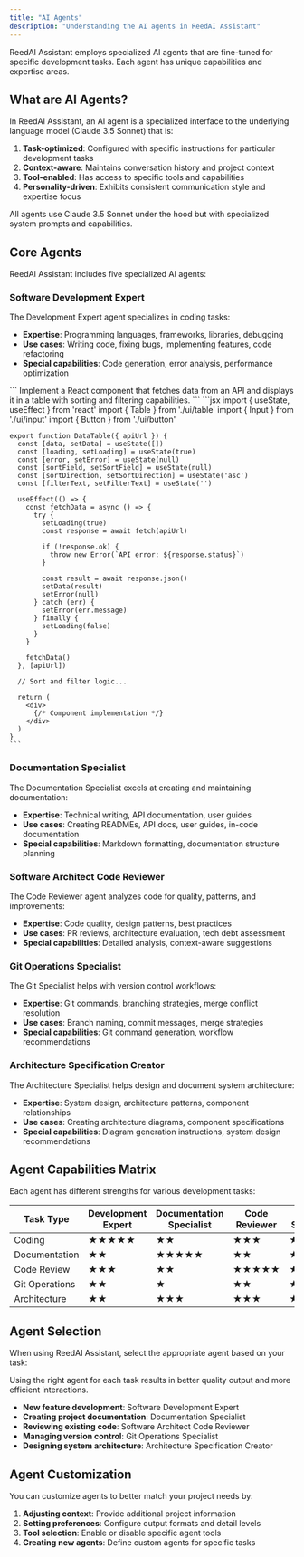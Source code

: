 ```yaml
---
title: "AI Agents"
description: "Understanding the AI agents in ReedAI Assistant"
---
```


ReedAI Assistant employs specialized AI agents that are fine-tuned for specific development tasks. Each agent has unique capabilities and expertise areas.

## What are AI Agents?

In ReedAI Assistant, an AI agent is a specialized interface to the underlying language model (Claude 3.5 Sonnet) that is:

1. **Task-optimized**: Configured with specific instructions for particular development tasks
2. **Context-aware**: Maintains conversation history and project context
3. **Tool-enabled**: Has access to specific tools and capabilities
4. **Personality-driven**: Exhibits consistent communication style and expertise focus

<Note>
  All agents use Claude 3.5 Sonnet under the hood but with specialized system
  prompts and capabilities.
</Note>

## Core Agents

ReedAI Assistant includes five specialized AI agents:

### Software Development Expert

The Development Expert agent specializes in coding tasks:

- **Expertise**: Programming languages, frameworks, libraries, debugging
- **Use cases**: Writing code, fixing bugs, implementing features, code refactoring
- **Special capabilities**: Code generation, error analysis, performance optimization

<Tabs>
  <Tab title="Example Prompt">
    ```
    Implement a React component that fetches data from an API and displays it in a table with sorting and filtering capabilities.
    ```
  </Tab>
  <Tab title="Sample Response">
    ```jsx
    import { useState, useEffect } from 'react'
    import { Table } from './ui/table'
    import { Input } from './ui/input'
    import { Button } from './ui/button'
    
    export function DataTable({ apiUrl }) {
      const [data, setData] = useState([])
      const [loading, setLoading] = useState(true)
      const [error, setError] = useState(null)
      const [sortField, setSortField] = useState(null)
      const [sortDirection, setSortDirection] = useState('asc')
      const [filterText, setFilterText] = useState('')
      
      useEffect(() => {
        const fetchData = async () => {
          try {
            setLoading(true)
            const response = await fetch(apiUrl)
            
            if (!response.ok) {
              throw new Error(`API error: ${response.status}`)
            }
            
            const result = await response.json()
            setData(result)
            setError(null)
          } catch (err) {
            setError(err.message)
          } finally {
            setLoading(false)
          }
        }
        
        fetchData()
      }, [apiUrl])
      
      // Sort and filter logic...
      
      return (
        <div>
          {/* Component implementation */}
        </div>
      )
    }
    ```
  </Tab>
</Tabs>

### Documentation Specialist

The Documentation Specialist excels at creating and maintaining documentation:

- **Expertise**: Technical writing, API documentation, user guides
- **Use cases**: Creating READMEs, API docs, user guides, in-code documentation
- **Special capabilities**: Markdown formatting, documentation structure planning

### Software Architect Code Reviewer

The Code Reviewer agent analyzes code for quality, patterns, and improvements:

- **Expertise**: Code quality, design patterns, best practices
- **Use cases**: PR reviews, architecture evaluation, tech debt assessment
- **Special capabilities**: Detailed analysis, context-aware suggestions

### Git Operations Specialist

The Git Specialist helps with version control workflows:

- **Expertise**: Git commands, branching strategies, merge conflict resolution
- **Use cases**: Branch naming, commit messages, merge strategies
- **Special capabilities**: Git command generation, workflow recommendations

### Architecture Specification Creator

The Architecture Specialist helps design and document system architecture:

- **Expertise**: System design, architecture patterns, component relationships
- **Use cases**: Creating architecture diagrams, component specifications
- **Special capabilities**: Diagram generation instructions, system design recommendations

## Agent Capabilities Matrix

Each agent has different strengths for various development tasks:

| Task Type      | Development Expert | Documentation Specialist | Code Reviewer | Git Specialist | Architecture Specialist |
| -------------- | ------------------ | ------------------------ | ------------- | -------------- | ----------------------- |
| Coding         | ★★★★★              | ★★                       | ★★★           | ★              | ★★                      |
| Documentation  | ★★                 | ★★★★★                    | ★★            | ★              | ★★★                     |
| Code Review    | ★★★                | ★★                       | ★★★★★         | ★★             | ★★★                     |
| Git Operations | ★★                 | ★                        | ★★            | ★★★★★          | ★                       |
| Architecture   | ★★                 | ★★★                      | ★★★           | ★              | ★★★★★                   |

## Agent Selection

When using ReedAI Assistant, select the appropriate agent based on your task:

<Warning>
  Using the right agent for each task results in better quality output and more
  efficient interactions.
</Warning>

- **New feature development**: Software Development Expert
- **Creating project documentation**: Documentation Specialist
- **Reviewing existing code**: Software Architect Code Reviewer
- **Managing version control**: Git Operations Specialist
- **Designing system architecture**: Architecture Specification Creator

## Agent Customization

You can customize agents to better match your project needs by:

1. **Adjusting context**: Provide additional project information
2. **Setting preferences**: Configure output formats and detail levels
3. **Tool selection**: Enable or disable specific agent tools
4. **Creating new agents**: Define custom agents for specific tasks
